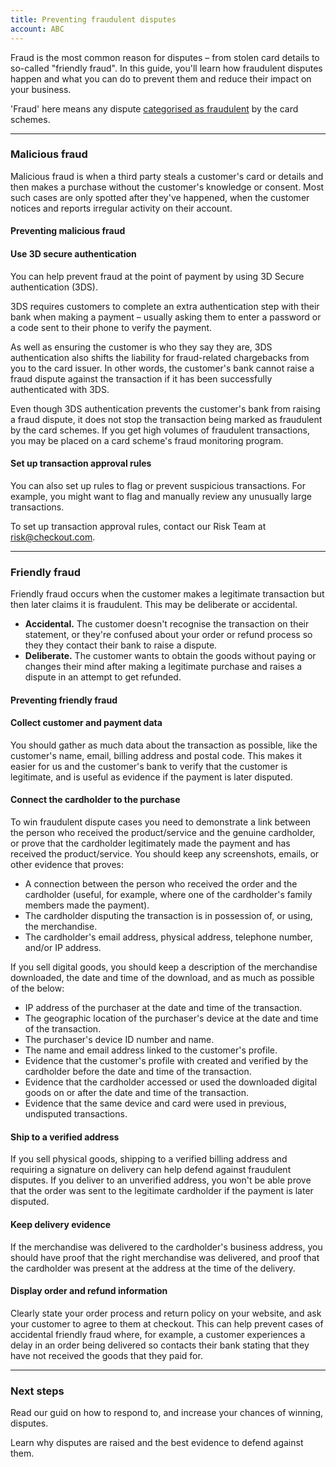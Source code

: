 ```yaml
---
title: Preventing fraudulent disputes
account: ABC
---
```


Fraud is the most common reason for disputes – from stolen card details to so-called "friendly fraud". In this guide, you'll learn how fraudulent disputes happen and what you can do to prevent them and reduce their impact on your business.

<TipBox variant='info'>

'Fraud' here means any dispute [categorised as fraudulent](/resources/codes/chargeback-codes) by the card schemes.

</TipBox>

---

### Malicious fraud

Malicious fraud is when a third party steals a customer's card or details and then makes a purchase without the customer's knowledge or consent. Most such cases are only spotted after they've happened, when the customer notices and reports irregular activity on their account.

#### Preventing malicious fraud

#### Use 3D secure authentication

You can help prevent fraud at the point of payment by using 3D Secure authentication (3DS).

3DS requires customers to complete an extra authentication step with their bank when making a payment – usually asking them to enter a password or a code sent to their phone to verify the payment.

As well as ensuring the customer is who they say they are, 3DS authentication also shifts the liability for fraud-related chargebacks from you to the card issuer. In other words, the customer's bank cannot raise a fraud dispute against the transaction if it has been successfully authenticated with 3DS.

<TipBox variant='note'>

Even though 3DS authentication prevents the customer's bank from raising a fraud dispute, it does not stop the transaction being marked as fraudulent by the card schemes. If you get high volumes of fraudulent transactions, you may be placed on a card scheme's fraud monitoring program.

</TipBox>

#### Set up transaction approval rules

You can also set up rules to flag or prevent suspicious transactions. For example, you might want to flag and manually review any unusually large transactions.

<TipBox>

To set up transaction approval rules, contact our Risk Team at <ExternalLink href="mailto:risk@checkout.com">risk@checkout.com</ExternalLink>.

</TipBox>

---

### Friendly fraud

Friendly fraud occurs when the customer makes a legitimate transaction but then later claims it is fraudulent. This may be deliberate or accidental.

- **Accidental.** The customer doesn't recognise the transaction on their statement, or they're confused about your order or refund process so they they contact their bank to raise a dispute.
- **Deliberate.** The customer wants to obtain the goods without paying or changes their mind after making a legitimate purchase and raises a dispute in an attempt to get refunded.

#### Preventing friendly fraud

#### Collect customer and payment data

You should gather as much data about the transaction as possible, like the customer's name, email, billing address and postal code. This makes it easier for us and the customer's bank to verify that the customer is legitimate, and is useful as evidence if the payment is later disputed.

#### Connect the cardholder to the purchase

To win fraudulent dispute cases you need to demonstrate a link between the person who received the product/service and the genuine cardholder, or prove that the cardholder legitimately made the payment and has received the product/service. You should keep any screenshots, emails, or other evidence that proves:

- A connection between the person who received the order and the cardholder (useful, for example, where one of the cardholder's family members made the payment).
- The cardholder disputing the transaction is in possession of, or using, the merchandise.
- The cardholder's email address, physical address, telephone number, and/or IP address.

If you sell digital goods, you should keep a description of the merchandise downloaded, the date and time of the download, and as much as possible of the below:

- IP address of the purchaser at the date and time of the transaction.
- The geographic location of the purchaser's device at the date and time of the transaction.
- The purchaser's device ID number and name.
- The name and email address linked to the customer's profile.
- Evidence that the customer's profile with created and verified by the cardholder before the date and time of the transaction.
- Evidence that the cardholder accessed or used the downloaded digital goods on or after the date and time of the transaction.
- Evidence that the same device and card were used in previous, undisputed transactions.

#### Ship to a verified address
If you sell physical goods, shipping to a verified billing address and requiring a signature on delivery can help defend against fraudulent disputes. If you deliver to an unverified address, you won't be able prove that the order was sent to the legitimate cardholder if the payment is later disputed.

#### Keep delivery evidence
If the merchandise was delivered to the cardholder's business address, you should have proof that the right merchandise was delivered, and proof that the cardholder was present at the address at the time of the delivery.

#### Display order and refund information
Clearly state your order process and return policy on your website, and ask your customer to agree to them at checkout. This can help prevent cases of accidental friendly fraud where, for example, a customer experiences a delay in an order being delivered so contacts their bank stating that they have not received the goods that they paid for.

---

### Next steps

<CardWrapper cardsInRow={{desktop:2,tablet:2,mobile:1}}>
<Card href='/risk-management/disputes/responding-to-disputes' title='Responding to disputes'>

Read our guid on how  to respond to, and increase your chances of winning, disputes.

</Card>
<Card href='/risk-management/disputes/responding-to-disputes/dispute-reasons-and-recommended-evidence' title='Dispute reasons and recommended evidence'>

Learn why disputes are raised and the best evidence to defend against them.

</Card>
</CardWrapper>
